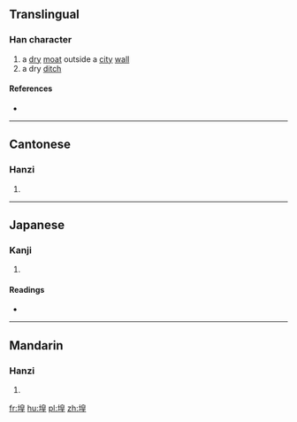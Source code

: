 ==Translingual==

===Han character===
{{Han char|rn=32|rad=土|as=09|sn=12|four=46114|canj=GHAG|ids=⿰土皇}}

# a [[dry]] [[moat]] outside a [[city]] [[wall]]
# a dry [[ditch]]

====References====
* {{Han ref|kx=0233.310|dkj=05270|dj=0471.090|hdz=10464.140|uh=582D|ud=22573|bh=D8B1|bd=55473}}

----

==Cantonese==

===Hanzi===
{{yue-hanzi|jyut=|y=wong4}}

# {{defn|lang=yue|sort=土09}}

----

==Japanese==

===Kanji===
{{ja-kanji|grade=|rs=土09}}

# {{defn|lang=ja|sort=土09}}

====Readings====
* {{ja-readings|on=[[こう]] (kō), [[おう]] (ō)|kun=[[そとぼり]] (sotobori)}}

----

==Mandarin==

===Hanzi===
{{cmn-hanzi|pin=[[huáng]] ([[huang2]])|wg=huang<sup>2</sup>}}

# {{defn|lang=cmn|sort=土09}}

[[fr:堭]]
[[hu:堭]]
[[pl:堭]]
[[zh:堭]]